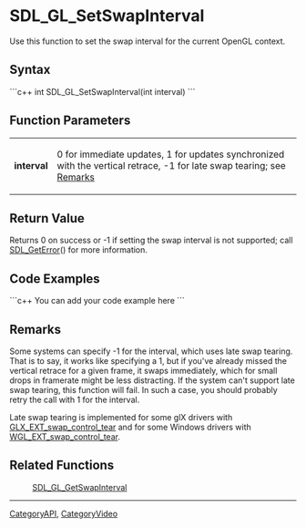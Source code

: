 <!-- pragma section-numbers off -->
<!-- pragma disable-camelcase -->

= SDL_GL_SetSwapInterval =
Use this function to set the swap interval for the current OpenGL context.


== Syntax ==
```c++
int SDL_GL_SetSwapInterval(int interval)
```

== Function Parameters ==
{|
|'''interval'''
|0 for immediate updates, 1 for updates synchronized with the vertical retrace, -1 for late swap tearing; see [[#Remarks|Remarks]]
|}

== Return Value ==
Returns 0 on success or -1 if setting the swap interval is not supported; call [[SDL_GetError]]() for more information.

== Code Examples ==
```c++
You can add your code example here
```

== Remarks ==
Some systems can specify -1 for the interval, which uses late swap tearing. That is to say, it works like specifying a 1, but if you've already missed the vertical retrace for a given frame, it swaps immediately, which for small drops in framerate might be less distracting. If the system can't support late swap tearing, this function will fail. In such a case, you should probably retry the call with 1 for the interval.

Late swap tearing is implemented for some glX drivers with [http://www.opengl.org/registry/specs/EXT/glx_swap_control_tear.txt GLX_EXT_swap_control_tear] and for some Windows drivers with [http://www.opengl.org/registry/specs/EXT/wgl_swap_control_tear.txt WGL_EXT_swap_control_tear].

== Related Functions ==
:[[SDL_GL_GetSwapInterval]]

----
[[CategoryAPI]], [[CategoryVideo]]
